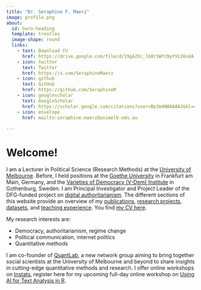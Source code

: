 ```yaml
---
title: "Dr. Seraphine F. Maerz"
image: profile.png
about:
  id: hero-heading
  template: trestles
  image-shape: round
  links:
    - text: Download CV
      href: https://drive.google.com/file/d/19gAZXc_lb8rSWYCNyYVLX6n4A-yh8rbW/view
    - icon: twitter
      text: Twitter
      href: https://x.com/SeraphineMaerz
    - icon: github
      text: GitHub
      href: https://github.com/SeraphineM
    - icon: googlescholar
      text: GoogleScholar
      href: https://scholar.google.com/citations?user=Bp3m4N0AAAAJ&hl=de
    - icon: envelope
      href: mailto:seraphine.maerz@unimelb.edu.au
  
---
```


::: {#hero-heading}

# Welcome!

I am a Lecturer in Political Science (Research Methods) at the [University of Melbourne](https://arts.unimelb.edu.au/school-of-social-and-political-sciences). Before, I held positions at the [Goethe University](https://www.goethe-university-frankfurt.de/en?locale=en) in Frankfurt am Main, Germany, and the [Varieties of Democracy (V-Dem) Institute](https://www.v-dem.net/) in Gothenburg, Sweden. I am Principal Investigator and Project Leader of the DFG-funded project on [digital authoritarianism](projects/index.qmd). The different sections of this website provide an overview of my [publications](publications/index.qmd), [research projects](projects/index.qmd), [datasets](datasets/index.qmd), and [teaching experience](teaching/index.qmd). You find [my CV here](https://drive.google.com/file/d/19gAZXc_lb8rSWYCNyYVLX6n4A-yh8rbW/view). 

My research interests are:

- Democracy, authoritarianism, regime change
- Political communication, internet politics
- Quantitative methods

I am co-founder of [QuantLab](https://quantilab.github.io), a new network group aiming
to bring together social scientists at the University of Melbourne and beyond to
share insights in cutting-edge quantitative methods and research. I offer online workshops on [Instats](https://instats.org/), register here for my upcoming full-day online workshop on [Using AI for Text Analysis in R](https://instats.org/seminar/using-ai-for-text-analysis-in-r4).

:::
